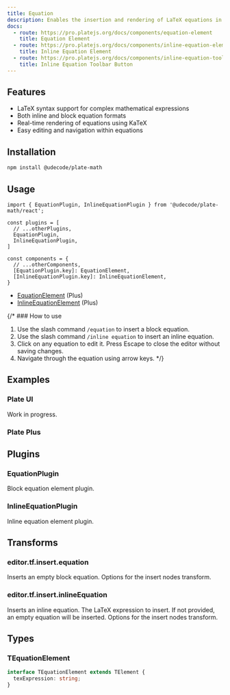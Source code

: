 ```yaml
---
title: Equation
description: Enables the insertion and rendering of LaTeX equations in your editor.
docs:
  - route: https://pro.platejs.org/docs/components/equation-element
    title: Equation Element
  - route: https://pro.platejs.org/docs/components/inline-equation-element
    title: Inline Equation Element
  - route: https://pro.platejs.org/docs/components/inline-equation-toolbar-button
    title: Inline Equation Toolbar Button
---
```


<PackageInfo>

## Features

- LaTeX syntax support for complex mathematical expressions
- Both inline and block equation formats
- Real-time rendering of equations using KaTeX
- Easy editing and navigation within equations

</PackageInfo>

## Installation

```bash
npm install @udecode/plate-math
```

## Usage

```tsx
import { EquationPlugin, InlineEquationPlugin } from '@udecode/plate-math/react';
```

```tsx
const plugins = [
  // ...otherPlugins,
  EquationPlugin,
  InlineEquationPlugin,
]
```

```tsx
const components = {
  // ...otherComponents,
  [EquationPlugin.key]: EquationElement,
  [InlineEquationPlugin.key]: InlineEquationElement,
}
```

- [EquationElement](https://pro.platejs.org/docs/components/equation-element) (Plus)
- [InlineEquationElement](https://pro.platejs.org/docs/components/inline-equation-element) (Plus)


{/* ### How to use

1. Use the slash command `/equation` to insert a block equation.
2. Use the slash command `/inline equation` to insert an inline equation.
3. Click on any equation to edit it. Press Escape to close the editor without saving changes.
4. Navigate through the equation using arrow keys. */}

## Examples

### Plate UI

Work in progress.

### Plate Plus

<ComponentPreviewPro name="equation-pro" />

## Plugins

### EquationPlugin

Block equation element plugin.

### InlineEquationPlugin

Inline equation element plugin.

## Transforms

### editor.tf.insert.equation

Inserts an empty block equation.
<APIParameters>
  <APIItem name="options" type="InsertNodesOptions">
    Options for the insert nodes transform.
  </APIItem>
</APIParameters>

### editor.tf.insert.inlineEquation

Inserts an inline equation.
<APIParameters>
  <APIItem name="texExpression" type="string" optional>
    The LaTeX expression to insert. If not provided, an empty equation will be inserted.
  </APIItem>
  <APIItem name="options" type="InsertNodesOptions" optional>
    Options for the insert nodes transform.
  </APIItem>
</APIParameters>

## Types

### TEquationElement

```typescript
interface TEquationElement extends TElement {
  texExpression: string;
}
```